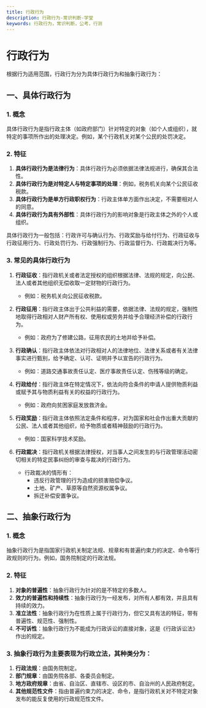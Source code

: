 ```yaml
---
title: 行政行为
description: 行政行为-常识判断-学堂
keywords: 行政行为，常识判断，公考，行测
---
```


# 行政行为

根据行为适用范围，行政行为分为具体行政行为和抽象行政行为：

## 一、具体行政行为

### 1. 概念
具体行政行为是指行政主体（如政府部门）针对特定的对象（如个人或组织），就特定的事项所作出的处理决定。例如，某个行政机关对某个公民的处罚决定。

### 2. 特征
1. **具体行政行为是法律行为**：具体行政行为必须依据法律法规进行，确保其合法性。
2. **具体行政行为是对特定人与特定事项的处理**：例如，税务机关向某个公民征收税款。
3. **具体行政行为是单方行政职权行为**：行政主体单方面作出决定，不需要相对人的同意。
4. **具体行政行为具有外部性**：具体行政行为的影响对象是行政主体之外的个人或组织。

具体行政行为一般包括：行政许可与确认行为、行政奖励与给付行为、行政征收与行政征用行为、行政处罚行为、行政强制行为、行政监督行为、行政裁决行为等。

### 3. 常见的具体行政行为
1. **行政征收**：指行政机关或者法定授权的组织根据法律、法规的规定，向公民、法人或者其他组织无偿收取一定财物的行政行为。
   - 例如：税务机关向公民征收税款。

2. **行政征用**：指行政主体出于公共利益的需要，依据法律、法规的规定，强制性地取得行政相对人财产所有权、使用权或劳务并给予合理经济补偿的行政行为。
   - 例如：政府为了修建公路，征用农民的土地并给予补偿。

3. **行政确认**：指行政主体依法对行政相对人的法律地位、法律关系或者有关法律事实进行甄别，给予确定、认可、证明并予以宣告的行政行为。
   - 例如：道路交通事故责任认定、医疗事故责任认定、伤残等级的确定。

4. **行政给付**：指行政主体在特定情况下，依法向符合条件的申请人提供物质利益或赋予其与物质利益有关的权益的行政行为。
   - 例如：政府向贫困家庭发放救济金。

5. **行政奖励**：指行政主体依照法定条件和程序，对为国家和社会作出重大贡献的公民、法人或者其他组织，给予物质或者精神鼓励的行政行为。
   - 例如：国家科学技术奖励。

6. **行政裁决**：指行政机关根据法律授权，对当事人之间发生的与行政管理活动密切相关的特定民事纠纷的审查与裁决的行政行为。
   - 行政裁决的情形有：
     - 违反行政管理的行为造成的损害赔偿争议。
     - 土地、矿产、草原等自然资源权属争议。
     - 拆迁补偿安置争议。

## 二、抽象行政行为

### 1. 概念
抽象行政行为是指国家行政机关制定法规、规章和有普遍约束力的决定、命令等行政规则的行为。例如，国务院制定的行政法规。

### 2. 特征
1. **对象的普遍性**：抽象行政行为针对的是不特定的多数人。
2. **效力的普遍性和持续性**：抽象行政行为一经发布，对所有人都有效，并且具有持续的效力。
3. **准立法性**：抽象行政行为在性质上属于行政行为，但它又具有法的特征，带有普遍性、规范性、强制性。
4. **不可诉性**：抽象行政行为不能成为行政诉讼的直接对象，这是《行政诉讼法》作出的规定。

### 3. 抽象行政行为主要表现为行政立法，其种类分为：
1. **行政法规**：由国务院制定。
2. **部门规章**：由国务院各部、各委员会制定。
3. **地方政府规章**：由省、自治区、直辖市、设区的市、自治州的人民政府制定。
4. **其他规范性文件**：指由普遍约束力的决定、命令，是指行政机关对不特定对象发布的能反复使用的行政规范性文件。